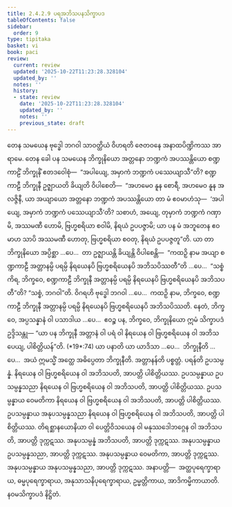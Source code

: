 ```yaml
---
title: 2.4.2.9 ပရအဘိသပနသိက္ခာပဒ
tableOfContents: false
sidebar:
  order: 9
type: tipitaka
basket: vi
book: paci
review:
  current: review
  updated: '2025-10-22T11:23:28.328104'
  updated_by: ''
  notes: ''
  history:
  - state: review
    date: '2025-10-22T11:23:28.328104'
    updated_by: ''
    notes: ''
    previous_state: draft
---
```



<ReviewStatus review={frontmatter.review} showDetails={true} />

<HypothesisAnnotation frontmatter={frontmatter} />

<DynamicBreadcrumb />

<Division number="874" book="paci" e="ch" v="2" p="363">

<Paragraph number="2770" book="paci">
တေန သမယေန ဗုဒ္ဓေါ ဘဂဝါ သာဝတ္ထိယံ ဝိဟရတိ ဇေတဝနေ အနာထပိဏ္ဍိကဿ အာရာမေ. တေန ခေါ ပန သမယေန ဘိက္ခုနိယော အတ္တနော ဘဏ္ဍကံ အပဿန္တိယော စဏ္ဍကာဠိံ ဘိက္ခုနိံ ဧတဒဝေါစုံ—  “အပါယျေ, အမှာကံ ဘဏ္ဍကံ ပဿေယျာသီ”တိ? စဏ္ဍကာဠီ ဘိက္ခုနီ ဥဇ္ဈာယတိ ခိယျတိ ဝိပါစေတိ—  “အဟမေဝ နူန စောရီ, အဟမေဝ နူန အလဇ္ဇိနီ, ယာ အယျာယော အတ္တနော ဘဏ္ဍကံ အပဿန္တိယော တာ မံ ဧဝမာဟံသု—  ‘အပါယျေ, အမှာကံ ဘဏ္ဍကံ ပဿေယျာသီ’တိ? သစာဟံ, အယျေ, တုမှာကံ ဘဏ္ဍကံ ဂဏှာမိ, အဿမဏီ ဟောမိ, ဗြဟ္မစရိယာ စဝါမိ, နိရယံ ဥပပဇ္ဇာမိ; ယာ ပန မံ အဘူတေန ဧဝမာဟ သာပိ အဿမဏီ ဟောတု, ဗြဟ္မစရိယာ စဝတု, နိရယံ ဥပပဇ္ဇတူ”တိ.
</Paragraph>

<Paragraph number="2771" book="paci">
ယာ တာ ဘိက္ခုနိယော အပ္ပိစ္ဆာ …ပေ…  တာ ဥဇ္ဈာယန္တိ ခိယျန္တိ ဝိပါစေန္တိ—  “ကထဉှိ နာမ အယျာ စဏ္ဍကာဠီ အတ္တာနမ္ပိ ပရမ္ပိ နိရယေနပိ ဗြဟ္မစရိယေနပိ အဘိသပိဿတီ”တိ …ပေ…  “သစ္စံ ကိရ, ဘိက္ခဝေ, စဏ္ဍကာဠီ ဘိက္ခုနီ အတ္တာနမ္ပိ ပရမ္ပိ နိရယေနပိ ဗြဟ္မစရိယေနပိ အဘိသပတီ”တိ? “သစ္စံ, ဘဂဝါ”တိ. ဝိဂရဟိ ဗုဒ္ဓေါ ဘဂဝါ …ပေ…  ကထဉှိ နာမ, ဘိက္ခဝေ, စဏ္ဍကာဠီ ဘိက္ခုနီ အတ္တာနမ္ပိ ပရမ္ပိ နိရယေနပိ ဗြဟ္မစရိယေနပိ အဘိသပိဿတိ. နေတံ, ဘိက္ခဝေ, အပ္ပသန္နာနံ ဝါ ပသာဒါယ …ပေ…  ဧဝဉ္စ ပန, ဘိက္ခဝေ, ဘိက္ခုနိယော ဣမံ သိက္ခာပဒံ ဥဒ္ဒိသန္တု—
</Paragraph>

</Division>
<Division number="875" book="paci" e="ch" v="2" p="363">

<Paragraph number="2772" book="paci">
<Emphasis>“ယာ ပန ဘိက္ခုနီ အတ္တာနံ ဝါ ပရံ ဝါ နိရယေန ဝါ ဗြဟ္မစရိယေန ဝါ အဘိသပေယျ, ပါစိတ္တိယန်”</Emphasis>တိ. (*19*:<Emphasis>74</Emphasis>)
</Paragraph>

</Division>
<Division number="876" book="paci" e="ch" v="2" p="363">

<Paragraph number="2773" book="paci">
<Emphasis>ယာ ပနာ</Emphasis>တိ ယာ ယာဒိသာ …ပေ…  <Emphasis>ဘိက္ခုနီ</Emphasis>တိ …ပေ…  အယံ ဣမသ္မိံ အတ္ထေ အဓိပ္ပေတာ ဘိက္ခုနီတိ.
</Paragraph>

<Paragraph number="2774" book="paci">
<Emphasis>အတ္တာနန်</Emphasis>တိ ပစ္စတ္တံ. <Emphasis>ပရန်</Emphasis>တိ ဥပသမ္ပန္နံ. နိရယေန ဝါ ဗြဟ္မစရိယေန ဝါ အဘိသပတိ, အာပတ္တိ ပါစိတ္တိယဿ.
</Paragraph>

</Division>
<Division number="877" book="paci" e="ch" v="2" p="364">

<Paragraph number="2775" book="paci">
ဥပသမ္ပန္နာယ ဥပသမ္ပန္နသညာ နိရယေန ဝါ ဗြဟ္မစရိယေန ဝါ အဘိသပတိ, အာပတ္တိ ပါစိတ္တိယဿ. ဥပသမ္ပန္နာယ ဝေမတိကာ နိရယေန ဝါ ဗြဟ္မစရိယေန ဝါ အဘိသပတိ, အာပတ္တိ ပါစိတ္တိယဿ. ဥပသမ္ပန္နာယ အနုပသမ္ပန္နသညာ နိရယေန ဝါ ဗြဟ္မစရိယေန ဝါ အဘိသပတိ, အာပတ္တိ ပါစိတ္တိယဿ.
</Paragraph>

<Paragraph number="2776" book="paci">
တိရစ္ဆာနယောနိယာ ဝါ ပေတ္တိဝိသယေန ဝါ မနုဿဒေါဘဂ္ဂေန ဝါ အဘိသပတိ, အာပတ္တိ ဒုက္ကဋဿ. အနုပသမ္ပန္နံ အဘိသပတိ, အာပတ္တိ ဒုက္ကဋဿ. အနုပသမ္ပန္နာယ ဥပသမ္ပန္နသညာ, အာပတ္တိ ဒုက္ကဋဿ. အနုပသမ္ပန္နာယ ဝေမတိကာ, အာပတ္တိ ဒုက္ကဋဿ. အနုပသမ္ပန္နာယ အနုပသမ္ပန္နသညာ, အာပတ္တိ ဒုက္ကဋဿ.
</Paragraph>

</Division>
<Division number="878" book="paci" e="ch" v="2" p="364">

<Paragraph number="2777" book="paci">
အနာပတ္တိ—  အတ္ထပုရေက္ခာရာယ, ဓမ္မပုရေက္ခာရာယ, အနုသာသနိပုရေက္ခာရာယ, ဥမ္မတ္တိကာယ, အာဒိကမ္မိကာယာတိ.

</Paragraph>
</Division>

<Paragraph number="2778" type="center" book="paci">
နဝမသိက္ခာပဒံ နိဋ္ဌိတံ.
</Paragraph>